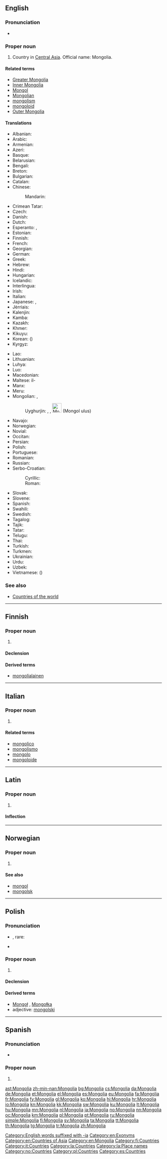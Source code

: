 {{also|mongolia|Mongólia|Mongólía|Mongòlia}}
==English==
{{wikipedia}}

===Pronunciation===
* {{audio|En-us-Mongolia.ogg|Audio (US)}}

===Proper noun===
{{en-proper noun}}

# Country in [[Central Asia]]. Official name: Mongolia.

====Related terms====
* [[Greater Mongolia]]
* [[Inner Mongolia]]
* [[Mongol]]
* [[Mongolian]]
* [[mongolism]]
* [[mongoloid]]
* [[Outer Mongolia]]

====Translations====
{{trans-top|Central Asian country}}
* Albanian: {{t-|sq|Mongoli}}
* Arabic: {{t-|ar|منغوليا|f|tr=manġūliyā}}
* Armenian: {{t-|hy|Մոնղոլիա|tr=Monġolia}}
* Azeri: {{t-|az|Monqolustan}}
* Basque: {{t+|eu|Mongolia}}
* Belarusian: {{t-|be|Манголiя|f|tr=Manhólija}}
* Bengali: {{t-|bn|মঙ্গোলিয়া|tr=môṅgoliẏa}}
* Breton: {{t-|br|Mongolia}}
* Bulgarian: {{t+|bg|Монголия|f|tr=Mongolija}}
* Catalan: {{t+|ca|Mongòlia|f}}
* Chinese:
*: Mandarin: {{t-|cmn|蒙古|tr=Měnggǔ|sc=Hani}}
* Crimean Tatar: {{tø|crh|Моғолистан|tr=Moğolistan}}
* Czech: {{t+|cs|Mongolsko|n}}
* Danish: {{t-|da|Mongoliet}}
* Dutch: {{t+|nl|Mongolië}}
* Esperanto: {{t-|eo|Mongolio}}, {{t-|eo|Mongolujo}}
* Estonian: {{t+|et|Mongoolia}}
* Finnish: {{t+|fi|Mongolia}}
* French: {{t+|fr|Mongolie|f}}
* Georgian: {{t-|ka|მონღოლეთი|tr=monğoleti|sc=Geor}}
* German: {{t+|de|Mongolei|f}}
* Greek: {{t+|el|Μογγολία|f|tr=Mongolía}}
* Hebrew: {{t-|he|מונגוליה|sc=Hebr}}
* Hindi: {{t+|hi|मंगोलिया|m|tr=maṅgoliyā}}
* Hungarian: {{t+|hu|Mongólia}}
* Icelandic: {{t|is|Mongólía|f}}
* Interlingua: {{t-|ia|Mongolia}}
* Irish: {{t-|ga|Mongóil|f|alt=An Mhongóil}}
* Italian: {{t-|it|Mongolia|f}}
* Japanese: {{t+|ja|モンゴル|tr=Mongoru}}, {{t-|ja|蒙古|tr=もうこ, Mōko}}
* Jèrriais: {{tø|roa-jer|Mongolie|f}}
* Kalenjin: {{tø|kln|Mongolia}}
* Kamba: {{tø|kam|Mongolia}}
* Kazakh: {{t|kk|Моңғолия|tr=Moñġoliya|sc=Cyrl}}
* Khmer: {{t-|km|ម៉ុងហ្គោលី|tr=moŋgoulii|sc=Khmr}}
* Kikuyu: {{tø|ki|Mongolia}}
* Korean: {{t+|ko|몽골|tr=Monggol|sc=Hang}} ({{t+|ko|蒙古}})
* Kyrgyz: {{t-|ky|Моңголстан|tr=Monġolstan|sc=Cyrl}}
{{trans-mid}}
* Lao: {{t-|lo|ມົງໂກ|tr=móŋ kòː|sc=Laoo}}
* Lithuanian: {{t+|lt|Mongolija|f}}
* Luhya: {{tø|luy|Mongolia}}
* Luo: {{tø|luo|Mongolia}}
* Macedonian: {{t-|mk|Монголија|f|tr=Mongólija}}
* Maltese: il-{{t-|mt|Mongolja}}
* Manx: {{t|gv|Mongoil|f|alt=Yn Vongoil}}
* Meru: {{tø|mer|Mongolia}}
* Mongolian: {{t+|mn|Монгол улс|tr=Mongol uls|sc=Cyrl}}, {{t-|mn|Монгол|tr=Mongol|sc=Cyrl}}
*: Uyghurjin: {{t|mn|ᠮᠣᠩᠭ᠋ᠣᠯ|tr=Mongol|sc=Mong}}, {{t|mn|ᠮᠣᠩᠭ᠋ᠣᠯ ᠤᠯᠤᠰ|tr=Mongol ulus|sc=Mong}}, [[File:Monggol ulus.svg|30px]] (Mongol ulus) {{qualifier|Inner Mongolia}}
* Navajo: {{tø|nv|Chʼah diʼilii bikéyah}}
* Norwegian: {{t+|no|Mongolia}}
* Novial: {{tø|nov|Mongolia}}
* Occitan: {{t+|oc|Mongolia|f}}
* Persian: {{t+|fa|مغولستان|tr=Moğolestân|sc=fa-Arab}}
* Polish: {{t+|pl|Mongolia|f}}
* Portuguese: {{t+|pt|Mongólia|f}}
* Romanian: {{t-|ro|Mongolia|f}}
* Russian: {{t+|ru|Монголия|f|tr=Mongólija}}
* Serbo-Croatian:
*: Cyrillic: {{t-|sh|Монголија|f|sc=Cyrl}}
*: Roman: {{t-|sh|Mongolija|f}}
* Slovak: {{t-|sk|Mongolsko|n}}
* Slovene: {{t+|sl|Mongolija|f}}
* Spanish: {{t+|es|Mongolia|f}}
* Swahili: {{t+|sw|Mongolia}}
* Swedish: {{t+|sv|Mongoliet}}
* Tagalog: {{t-|tl|Monggolya}}
* Tajik: {{t-|tg|Муғулистон|tr=Muġuliston|sc=Cyrl}}
* Tatar: {{t-|tt|Монголия|tr=Mongoliya|sc=Cyrl}}
* Telugu: {{t+|te|మంగోలియా}}
* Thai: {{t+|th|มองโกเลีย|tr=mong-goh-lia}}
* Turkish: {{t+|tr|Moğolistan}}
* Turkmen: {{t-|tk|Mongoliýa}}
* Ukrainian: {{t-|uk|Монголiя|f|tr=Monhólija}}
* Urdu: {{t-|ur|منگولیا|m|tr=maṅgoliyā|sc=ur-Arab}}
* Uzbek: {{t-|uz|Moʻgʻuliston}}
* Vietnamese: {{t-|vi|Mông Cổ}} ({{t-|vi|蒙古}})
{{trans-bottom}}

===See also===
* [[Appendix:Countries of the world|Countries of the world]]

[[Category:English words suffixed with -ia]]
[[Category:en:Exonyms]]
[[Category:en:Countries of Asia]]
[[Category:en:Mongolia]]

----

==Finnish==
{{wikipedia|lang=fi}}

===Proper noun===
{{fi-proper noun}}

# {{l|en|Mongolia}}

====Declension====
{{fi-decl-kulkija|Mongoli|nopl=1}}

====Derived terms====
* [[mongolialainen]]

[[Category:fi:Countries]]

----

==Italian==
{{wikipedia|lang=it}}

===Proper noun===
{{it-proper noun|g=f}}

# {{l|en|Mongolia}}

====Related terms====
* [[mongolico]]
* [[mongolismo]]
* [[mongolo]]
* [[mongoloide]]

[[Category:it:Countries]]

----

==Latin==
{{wikipedia|lang=la}}

===Proper noun===
{{la-proper noun|Mongolia|Mongoliae|Mongoliae|f|first}}

# {{l|en|Mongolia}}

====Inflection====
{{la-decl-1st-loc|num=sg|Mongoli}}

[[Category:la:Countries]]
[[Category:la:Place names]]

----

==Norwegian==

===Proper noun===
{{head|no|proper noun}}

# {{l|en|Mongolia}}

====See also====
* [[mongol]]
* [[mongolsk]]

[[Category:no:Countries]]

----

==Polish==
{{wikipedia|lang=pl}}

===Pronunciation===
* {{IPA|/mɔŋˈɡɔlja/|lang=pl}}, rare: {{IPAchar|/mɔnˈɡɔlja/}}
* {{audio|Pl-Mongolia.ogg|audio}}

===Proper noun===
{{head|pl|proper noun|g=f}}

# {{l|en|Mongolia}}

====Declension====
{{pl-decl-noun-sing
|Mongolia
|Mongolii
|Mongolii
|Mongolię
|Mongolią
|Mongolii
|Mongolio
}}

====Derived terms====
* [[Mongoł]] {{m}}, [[Mongołka]] {{f}}
* adjective: [[mongolski]]

[[Category:pl:Countries]]

----

==Spanish==
{{wikipedia|lang=es}}

===Pronunciation===
* {{IPA|/moŋˈɡolja/|lang=pl}}

===Proper noun===
{{es-proper noun|f}}

# {{l|en|Mongolia}}

[[Category:es:Countries]]

[[ast:Mongolia]]
[[zh-min-nan:Mongolia]]
[[bg:Mongolia]]
[[cs:Mongolia]]
[[da:Mongolia]]
[[de:Mongolia]]
[[et:Mongolia]]
[[el:Mongolia]]
[[es:Mongolia]]
[[eu:Mongolia]]
[[fa:Mongolia]]
[[fr:Mongolia]]
[[fy:Mongolia]]
[[gl:Mongolia]]
[[ko:Mongolia]]
[[hi:Mongolia]]
[[hr:Mongolia]]
[[io:Mongolia]]
[[kn:Mongolia]]
[[kk:Mongolia]]
[[sw:Mongolia]]
[[ku:Mongolia]]
[[lt:Mongolia]]
[[hu:Mongolia]]
[[mn:Mongolia]]
[[nl:Mongolia]]
[[ja:Mongolia]]
[[no:Mongolia]]
[[nn:Mongolia]]
[[oc:Mongolia]]
[[km:Mongolia]]
[[pl:Mongolia]]
[[pt:Mongolia]]
[[ru:Mongolia]]
[[simple:Mongolia]]
[[fi:Mongolia]]
[[sv:Mongolia]]
[[ta:Mongolia]]
[[tt:Mongolia]]
[[th:Mongolia]]
[[tg:Mongolia]]
[[tr:Mongolia]]
[[zh:Mongolia]]